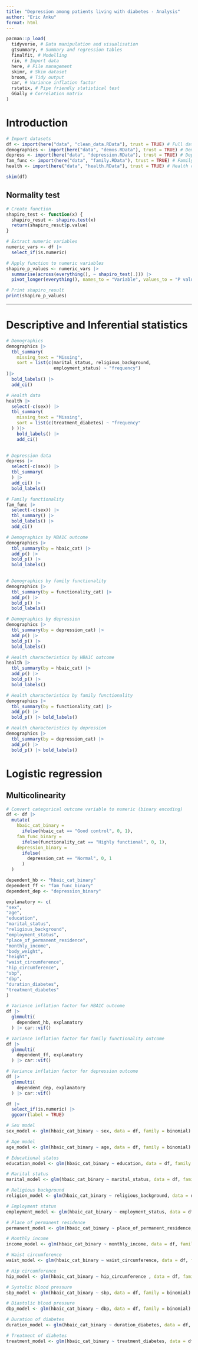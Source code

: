 ```yaml
---
title: "Depression among patients living with diabetes - Analysis"
author: "Eric Anku"
format: html
---
```


```r
pacman::p_load(
  tidyverse, # Data manipulation and visualisation
  gtsummary, # Summary and regression tables
  finalfit, # Modelling
  rio, # Import data
  here, # File management
  skimr, # Skim dataset
  broom, # Tidy output
  car, # Variance inflation factor
  rstatix, # Pipe friendly statistical test
  GGally # Correlation matrix
)
```

# Introduction


```r
# Import datasets
df <- import(here("data", "clean_data.RData"), trust = TRUE) # Full dataset
demographics <- import(here("data", "demos.RData"), trust = TRUE) # Demographics subset
depress <- import(here("data", "depression.RData"), trust = TRUE) # Depression subset
fam_func <- import(here("data", "family.RData"), trust = TRUE) # Family functionality
health <- import(here("data", "health.RData"), trust = TRUE) # Health characteristics 
```

```r
skim(df)
```

## Normality test

```r
# Create function
shapiro_test <- function(x) {
  shapiro_resut <- shapiro.test(x)
  return(shapiro_resut$p.value)
}

# Extract numeric variables
numeric_vars <- df |>
  select_if(is.numeric)

# Apply function to numeric variables
shapiro_p_values <- numeric_vars |>
  summarise(across(everything(), ~ shapiro_test(.))) |>
  pivot_longer(everything(), names_to = "Variable", values_to = "P values")

# Print shapiro_result
print(shapiro_p_values)
```

***

# Descriptive and Inferential statistics

```r
# Demographics
demographics |>
  tbl_summary(
    missing_text = "Missing",
    sort = list(c(marital_status, religious_background,
                  employment_status) ~ "frequency")
)|>
  bold_labels() |>
  add_ci()
```
```r
# Health data
health |>
  select(-c(sex)) |>
  tbl_summary(
    missing_text = "Missing",
    sort = list(c(treatment_diabetes) ~ "frequency"
  ) )|>
    bold_labels() |>
    add_ci()
  
```

```r
# Depression data
depress |>
  select(-c(sex)) |>
  tbl_summary(
  ) |>
  add_ci() |>
  bold_labels()
```

```r
# Family functionality
fam_func |>
  select(-c(sex)) |>
  tbl_summary() |>
  bold_labels() |>
  add_ci()
```

```r
# Demographics by HBA1C outcome
demographics |>
  tbl_summary(by = hbaic_cat) |>
  add_p() |>
  bold_p() |>
  bold_labels()
  
```

```r
# Demographics by family functionality
demographics |>
  tbl_summary(by = functionality_cat) |>
  add_p() |>
  bold_p() |>
  bold_labels()
```

```r
# Demographics by depression
demographics |>
  tbl_summary(by = depression_cat) |>
  add_p() |>
  bold_p() |>
  bold_labels()
```



```r
# Health characteristics by HBA1C outcome
health |>
  tbl_summary(by = hbaic_cat) |>
  add_p() |>
  bold_p() |>
  bold_labels()
```


```r
# Health characteristics by family functionality
demographics |>
  tbl_summary(by = functionality_cat) |>
  add_p() |>
  bold_p() |> bold_labels()
```


```r
# Health characteristics by depression
demographics |>
  tbl_summary(by = depression_cat) |>
  add_p() |>
  bold_p() |> bold_labels()
```


# Logistic regression

## Multicolinearity

```r
# Convert categorical outcome variable to numeric (binary encoding)
df <- df |>
  mutate(
    hbaic_cat_binary = 
      ifelse(hbaic_cat == "Good control", 0, 1),
    fam_func_binary = 
      ifelse(functionality_cat == "Highly functional", 0, 1),
    depression_binary =
      ifelse(
        depression_cat == "Normal", 0, 1
      )
  )
```


```r
dependent_hb <- "hbaic_cat_binary"
dependent_ff <- "fam_func_binary"
dependent_dep <- "depression_binary"

explanatory <- c(
"sex",                        
"age",                       
"education",                   
"marital_status",              
"religious_background",        
"employment_status",           
"place_of_permanent_residence",
"monthly_income",              
"body_weight",                 
"height",                      
"waist_circumference",         
"hip_circumference",   
"sbp",
"dbp",
"duration_diabetes",
"treatment_diabetes" 
)
```


```r
# Variance inflation factor for HBA1C outcome
df |>
  glmmulti(
    dependent_hb, explanatory
  ) |> car::vif()
```
```r
# Variance inflation factor for family functionality outcome
df |>
  glmmulti(
    dependent_ff, explanatory
  ) |> car::vif()
```

```r
# Variance inflation factor for depression outcome
df |>
  glmmulti(
    dependent_dep, explanatory
  ) |> car::vif()
```
```r
df |>
  select_if(is.numeric) |>
  ggcorr(label = TRUE)
```
```r
# Sex model
sex_model <- glm(hbaic_cat_binary ~ sex, data = df, family = binomial)

# Age model
age_model <- glm(hbaic_cat_binary ~ age, data = df, family = binomial)

# Educational status
education_model <- glm(hbaic_cat_binary ~ education, data = df, family = binomial)

# Marital status
marital_model <- glm(hbaic_cat_binary ~ marital_status, data = df, family = binomial)

# Religious background
religion_model <- glm(hbaic_cat_binary ~ religious_background, data = df, family = binomial)

# Employment status
employment_model <- glm(hbaic_cat_binary ~ employment_status, data = df, family = binomial)

# Place of permanent residence
permanent_model <- glm(hbaic_cat_binary ~ place_of_permanent_residence, data = df, family = binomial)

# Monthly income
income_model <- glm(hbaic_cat_binary ~ monthly_income, data = df, family = binomial)

# Waist circumference
waist_model <- glm(hbaic_cat_binary ~ waist_circumference, data = df, family = binomial)

# Hip circumference
hip_model <- glm(hbaic_cat_binary ~ hip_circumference , data = df, family = binomial)

# Systolic blood pressure
sbp_model <- glm(hbaic_cat_binary ~ sbp, data = df, family = binomial)

# Diastolic blood pressure
dbp_model <- glm(hbaic_cat_binary ~ dbp, data = df, family = binomial)

# Duration of diabetes
duration_model <- glm(hbaic_cat_binary ~ duration_diabetes, data = df, family = binomial)

# Treatment of diabetes
treatment_model <- glm(hbaic_cat_binary ~ treatment_diabetes, data = df, family = binomial)
```




